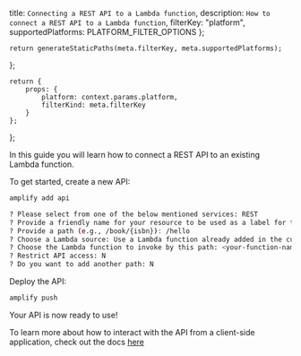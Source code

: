   title: `Connecting a REST API to a Lambda function`,
  description: `How to connect a REST API to a Lambda function`,
  filterKey: "platform",
  supportedPlatforms: PLATFORM_FILTER_OPTIONS
};
      


    return generateStaticPaths(meta.filterKey, meta.supportedPlatforms);
};

    return {
        props: {
            platform: context.params.platform,
            filterKind: meta.filterKey
        }
    };
};

In this guide you will learn how to connect a REST API to an existing Lambda function.

To get started, create a new API:

```sh
amplify add api

? Please select from one of the below mentioned services: REST
? Provide a friendly name for your resource to be used as a label for this category in the project: myapi
? Provide a path (e.g., /book/{isbn}): /hello
? Choose a Lambda source: Use a Lambda function already added in the current Amplify project
? Choose the Lambda function to invoke by this path: <your-function-name>
? Restrict API access: N
? Do you want to add another path: N
```

Deploy the API:

```sh
amplify push
```

Your API is now ready to use!

To learn more about how to interact with the API from a client-side application, check out the docs [here](/lib/restapi/getting-started)